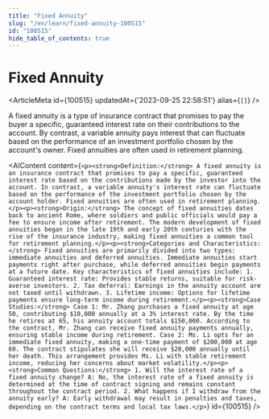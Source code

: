 ```yaml
---
title: "Fixed Annuity"
slug: "/en/learn/fixed-annuity-100515"
id: "100515"
hide_table_of_contents: true
---
```



# Fixed Annuity

<ArticleMeta id={100515} updatedAt={'2023-09-25 22:58:51'} alias={`[]`} />
<div className='border-solid border-b border-t-0 my-4 border-[var(--ifm-color-gray-300)]' />

A fixed annuity is a type of insurance contract that promises to pay the buyer a specific, guaranteed interest rate on their contributions to the account. By contrast, a variable annuity pays interest that can fluctuate based on the performance of an investment portfolio chosen by the account's owner. Fixed annuities are often used in retirement planning.

<AIContent content={`<p><strong>Definition:</strong> A fixed annuity is an insurance contract that promises to pay a specific, guaranteed interest rate based on the contributions made by the investor into the account. In contrast, a variable annuity's interest rate can fluctuate based on the performance of the investment portfolio chosen by the account holder. Fixed annuities are often used in retirement planning.</p><p><strong>Origin:</strong> The concept of fixed annuities dates back to ancient Rome, where soldiers and public officials would pay a fee to ensure income after retirement. The modern development of fixed annuities began in the late 19th and early 20th centuries with the rise of the insurance industry, making fixed annuities a common tool for retirement planning.</p><p><strong>Categories and Characteristics:</strong> Fixed annuities are primarily divided into two types: immediate annuities and deferred annuities. Immediate annuities start payments right after purchase, while deferred annuities begin payments at a future date. Key characteristics of fixed annuities include: 1. Guaranteed interest rate: Provides stable returns, suitable for risk-averse investors. 2. Tax deferral: Earnings in the annuity account are not taxed until withdrawn. 3. Lifetime income: Options for lifetime payments ensure long-term income during retirement.</p><p><strong>Case Studies:</strong> Case 1: Mr. Zhang purchases a fixed annuity at age 50, contributing $10,000 annually at a 3% interest rate. By the time he retires at 65, his annuity account totals $150,000. According to the contract, Mr. Zhang can receive fixed annuity payments annually, ensuring stable income during retirement. Case 2: Ms. Li opts for an immediate fixed annuity, making a one-time payment of $200,000 at age 60. The contract stipulates she will receive $20,000 annually until her death. This arrangement provides Ms. Li with stable retirement income, reducing her concerns about market volatility.</p><p><strong>Common Questions:</strong> 1. Will the interest rate of a fixed annuity change? A: No, the interest rate of a fixed annuity is determined at the time of contract signing and remains constant throughout the contract period. 2. What happens if I withdraw from the annuity early? A: Early withdrawal may result in penalties and taxes, depending on the contract terms and local tax laws.</p>`} id={100515} />

